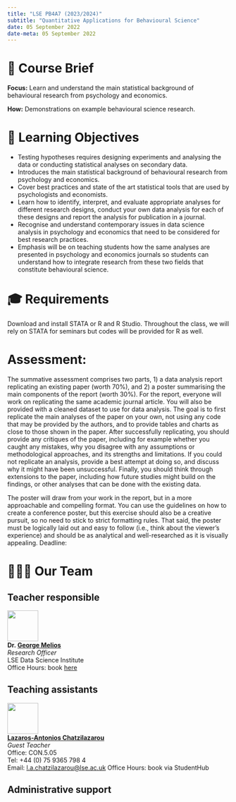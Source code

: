 ```yaml
---
title: "LSE PB4A7 (2023/2024)"
subtitle: "Quantitative Applications for Behavioural Science"
date: 05 September 2022
date-meta: 05 September 2022
---
```


# 📑 Course Brief

**Focus:** Learn and understand the main statistical background of behavioural research from psychology and economics.

**How:** Demonstrations on example behavioural science research. 

# 🎯 Learning Objectives

- Testing hypotheses requires designing experiments and analysing the data or conducting
statistical analyses on secondary data. 
- Introduces the main statistical background of behavioural research from psychology and economics.
- Cover best practices and state of the art statistical tools that are used by psychologists
and economists. 
- Learn how to identify, interpret, and evaluate appropriate analyses for different research designs, conduct your own data analysis for each of these designs and report the analysis for publication in a journal.
- Recognise and understand contemporary issues in data science analysis in psychology and economics that need to be considered for best research practices. 
- Emphasis will be on teaching students how the same analyses are presented in psychology and economics journals so students can understand how to integrate research from these two fields that constitute behavioural science.

# 🎓 Requirements 

Download and install STATA or R and R Studio. Throughout the class, we will rely on STATA for seminars but codes will be provided for R as well.

# Assessment: 

The summative assessment comprises two parts, 1) a data analysis report replicating an existing paper (worth 70%), and 2) a poster summarising the main components of the report (worth 30%). For the report, everyone will work on replicating the same academic journal article. You will also be provided with a cleaned dataset to use for data analysis. The goal is to first replicate the main analyses of the paper on your own, not using any code that may be provided by the authors, and to provide tables and charts as close to those shown in the paper. After successfully replicating, you should provide any critiques of the paper, including for example whether you caught any mistakes, why you disagree with any assumptions or methodological approaches, and its strengths and limitations. If you could not replicate an analysis, provide a best attempt at doing so, and discuss why it might have been unsuccessful. Finally, you should think through extensions to the paper, including how future studies might build on the findings, or other analyses that can be done with the existing data. 

The poster will draw from your work in the report, but in a more approachable and compelling format. You can use the guidelines on how to create a conference poster, but this exercise should also be a creative pursuit, so no need to stick to strict formatting rules. That said, the poster must be logically laid out and easy to follow (i.e., think about the viewer’s experience) and should be as analytical and well-researched as it is visually appealing.
Deadline: 

# 🧑🏻‍🏫 Our Team

::: {.panel-tabset}
## Teacher responsible

![](/figures/people/George.jpeg.jpg){fig-align="left" fig-alt="Photo of Dr. George Melios" width="5em"}  
**Dr. [George Melios](https://www.lse.ac.uk/PBS/People/Dr-Georgios-Melios)** <br/>
_Research Officer_ <br/>
LSE Data Science Institute<br/>
Office Hours: book [here](https://calendly.com/g-melios/office-hours?month=2023-08)

## Teaching assistants

![](/figures/people/Lazaros.jpeg.jpg){fig-align="left" fig-alt="Photo of Lazaros-Antonios Chatzilazarou (Larry)" width="5em"}  
**[Lazaros-Antonios Chatzilazarou](https://sites.google.com/view/lazarosantonios/?pli=1)** <br/>
_Guest Teacher_<br/>
Office: CON.5.05<br/>
Tel: +44 (0) 75 9365 798 4<br/>
Email: [l.a.chatzilazarou@lse.ac.uk](mailto:l.a.chatzilazarou@lse.ac.uk)
Office Hours: book via StudentHub

## Administrative support


:::